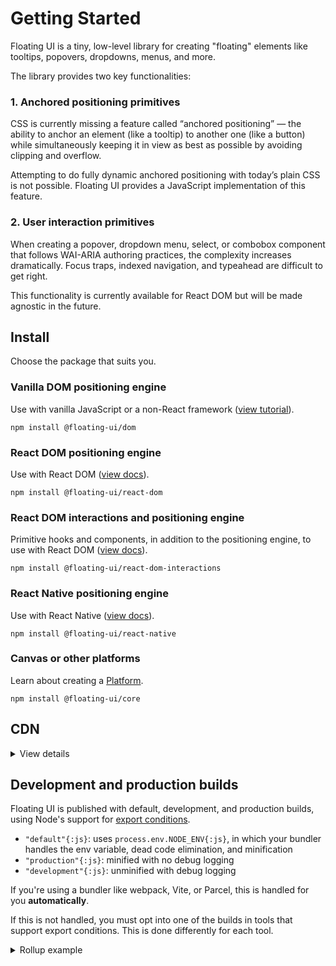 # Getting Started

Floating UI is a tiny, low-level library for creating "floating"
elements like tooltips, popovers, dropdowns, menus, and more.

The library provides two key functionalities:

### 1. Anchored positioning primitives

CSS is currently missing a feature called “anchored positioning”
— the ability to anchor an element (like a tooltip) to another
one (like a button) while simultaneously keeping it in view as
best as possible by avoiding clipping and overflow.

Attempting to do fully dynamic anchored positioning with today’s
plain CSS is not possible. Floating UI provides a JavaScript
implementation of this feature.

### 2. User interaction primitives

When creating a popover, dropdown menu, select, or combobox
component that follows WAI-ARIA authoring practices, the
complexity increases dramatically. Focus traps, indexed
navigation, and typeahead are difficult to get right.

This functionality is currently available for React DOM but will
be made agnostic in the future.

## Install

Choose the package that suits you.

### Vanilla DOM positioning engine

Use with vanilla JavaScript or a non-React framework
([view tutorial](/docs/tutorial)).

```shell
npm install @floating-ui/dom
```

### React DOM positioning engine

Use with React DOM ([view docs](/docs/react-dom)).

```shell
npm install @floating-ui/react-dom
```

### React DOM interactions and positioning engine

Primitive hooks and components, in addition to the positioning
engine, to use with React DOM
([view docs](/docs/react-dom-interactions)).

```shell
npm install @floating-ui/react-dom-interactions
```

### React Native positioning engine

Use with React Native ([view docs](/docs/react-native)).

```shell
npm install @floating-ui/react-native
```

### Canvas or other platforms

Learn about creating a [Platform](/docs/platform).

```shell
npm install @floating-ui/core
```

## CDN

<details>
  <summary>View details</summary>

Floating UI can be loaded via CDN using ESM or UMD format.

#### ESM

#### Import maps

When working in a low or no build context, it can be useful to
consume code with bare module specifiers, e.g.
`import * from '@floating-ui/dom';{:js}`. In order to do so,
[import maps](https://github.com/WICG/import-maps) clarify the
origin of such references for the browser.

  <details>
  <summary>JSPM import map example</summary>

```mdx
<script type="importmap">
  {
    "imports": {
      "@floating-ui/dom": "https://ga.jspm.io/npm:@floating-ui/dom@__DOM_VERSION__/dist/floating-ui.dom.esm.js"
    },
    "scopes": {
      "https://ga.jspm.io/": {
        "@floating-ui/core": "https://ga.jspm.io/npm:@floating-ui/core@__CORE_VERSION__/dist/floating-ui.core.esm.js"
      }
    }
  }
</script>
```

JSPM provides a [generator](https://generator.jspm.io/) for
leveraging this API with their CDN.

</details>

#### UMD

```html
<script src="https://unpkg.com/@floating-ui/core@__CORE_VERSION__"></script>
<script src="https://unpkg.com/@floating-ui/dom@__DOM_VERSION__"></script>
```

All exports will be available on `window.FloatingUIDOM{:js}`.

</details>

## Development and production builds

Floating UI is published with default, development, and
production builds, using Node's support for
[export conditions](https://nodejs.org/api/packages.html#packages_conditional_exports).

- `"default"{:js}`: uses `process.env.NODE_ENV{:js}`, in which
  your bundler handles the env variable, dead code elimination,
  and minification
- `"production"{:js}`: minified with no debug logging
- `"development"{:js}`: unminified with debug logging

If you're using a bundler like webpack, Vite, or Parcel, this is
handled for you **automatically**.

If this is not handled, you must opt into one of the builds in
tools that support export conditions. This is done differently
for each tool.

<details>
  <summary>Rollup example</summary>

Using the `@rollup/node-resolve{:.string}` plugin, you can select
the development build with the `exportConditions{:.objectKey}`
option:

```js
import {nodeResolve} from '@rollup/plugin-node-resolve';

export default {
  // ...
  plugins: [
    nodeResolve({
      exportConditions: ['development'],
    }),
  ],
};
```

</details>
